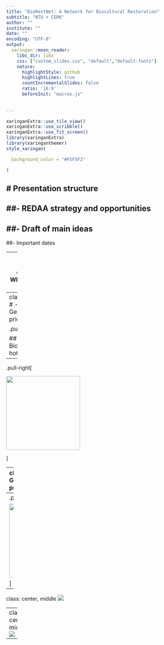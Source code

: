 ```yaml
---
title: "BioRestNet: A Network for Biocultural Restoration"
subtitle: "NTU + CERK"
author: ""
institute: ""
date: ""
encoding: "UTF-8"
output: 
  xaringan::moon_reader:
    libs_dir: libs
    css: ["custom_slides.css", "default","default-fonts"]
    nature:
      highlightStyle: github
      highlightLines: true
      countIncrementalSlides: false
      ratio: '16:9'
      beforeInit: "macros.js"
      
      
---
```



```r
xaringanExtra::use_tile_view()
xaringanExtra::use_scribble()
xaringanExtra::use_fit_screen()
library(xaringanExtra)
library(xaringanthemer)
style_xaringan(

  background_color = "#F5F5F2"

)
```

# Presentation structure
--

##- REDAA strategy and opportunities
--

##- Draft of main ideas
--

##- Important dates

---
class: middle, center
# What REDAA says?

---
class: center
# - Geographycal prioritisation

.pull-left[
<img src = libs/redaa2.png>

## Biodiversity hotspots
]

--
.pull-right[

<img src=https://www.freepnglogos.com/uploads/tick-png/check-mark-tick-vector-graphic-21.png width=200>

]

---
class: center
# - Geographycal prioritisation

.pull-left[
<img src = libs/redaa3.png>

## Restoration  hotspots
]

--
.pull-right[

<img src=https://www.freepnglogos.com/uploads/tick-png/check-mark-tick-vector-graphic-21.png width=200>

]

---
class: center, middle
<img src = libs/redaa5.png>

---
class: center, middle
<img src = libs/redaa6.png>

---



